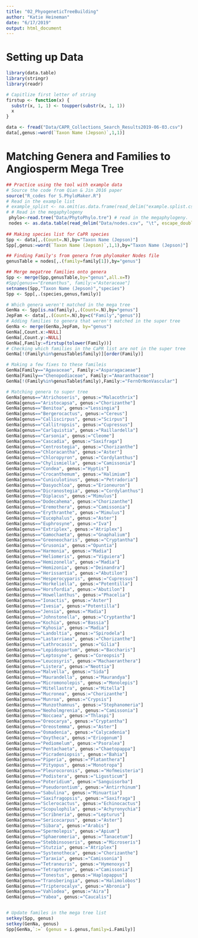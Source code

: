 ```yaml
---
title: "02_PhyogeneticTreeBuilding"
author: "Katie Heineman"
date: "6/17/2019"
output: html_document
---
```


# Setting up Data
```r
library(data.table)
library(stringr)
library(readr)

# Capitlize first letter of string
firstup <- function(x) {
  substr(x, 1, 1) <- toupper(substr(x, 1, 1))
  x
}

data <- fread("Data/CAPR_Collections_Search_Results2019-06-03.csv")
data[,genus:=word(`Taxon Name (Jepson)`,1,1)]
```

# Matching Genera and Families to Angiosperm Mega Tree
```r
## Practice using the tool with example data
# Source the code from Qian & Jin 2016 paper
source("R_codes for S.PhyloMaker.R")
# Read in the example list
# example_splist <- na.omit(as.data.frame(read_delim("example.splist.csv", "\t", escape_double = FALSE, trim_ws = TRUE)))
# # Read in the megaphylogeny
 phylo<-read.tree("Data/PhytoPhylo.tre") # read in the megaphylogeny.
 nodes <- as.data.table(read_delim("Data/nodes.csv", "\t", escape_double = FALSE,  trim_ws = TRUE))
 
## Making species list for CaPR species
Spp <- data[,.(Count=.N),by="Taxon Name (Jepson)"]
Spp[,genus:=word(`Taxon Name (Jepson)`,1,1),by="Taxon Name (Jepson)"]

## Finding Family's from genera from phylomaker Nodes file
genusTable = nodes[,.(family=family[1]),by="genus"]

## Merge megatree families onto genera
Spp <- merge(Spp,genusTable,by="genus",all.x=T)
#Spp[genus=="Eremanthus", family:="Asteraceae"]
setnames(Spp,"Taxon Name (Jepson)","species")
Spp <- Spp[,.(species,genus,family)]

# Which genera weren't matched in the mega tree
GenNa <- Spp[is.na(family),.(Count=.N),by="genus"]
JepFam <- data[,.(Count=.N),by=c("Family","genus")]
# Adding families to genera that weren't matched in the super tree
GenNa <- merge(GenNa,JepFam, by="genus")
GenNa[,Count.x:=NULL]
GenNa[,Count.y:=NULL]
GenNa[,Family:=firstup(tolower(Family))]
# Checking which families in the CaPR list are not in the super tree
GenNa[!(Family%in%genusTable$family)][order(Family)]

# Making a few fixes to these famileis
GenNa[Family=="Agavaceae", Family:="Asparagacaeae"]
GenNa[Family=="Chenopodiaceae", Family:="Amaranthaceae"]
GenNa[!(Family%in%genusTable$family),Family:="FernOrNonVascular"]

# Matching genera to super tree
GenNa[genus=="Atrichoseris", genus:="Malacothrix"]
GenNa[genus=="Aristocapsa", genus:="Chorizanthe"]
GenNa[genus=="Benitoa", genus:="Lessingia"]
GenNa[genus=="Bergerocactus", genus:="Cereus"]
GenNa[genus=="Calliscirpus", genus:="Scirpus"]
GenNa[genus=="Callitropsis", genus:="Cupressus"]
GenNa[genus=="Carlquistia", genus:="Raillardella"]
GenNa[genus=="Carsonia", genus:="Cleome"]
GenNa[genus=="Cascadia", genus:="Saxifraga"]
GenNa[genus=="Centrostegia", genus:="Chorizanthe"]
GenNa[genus=="Chloracantha", genus:="Aster"]
GenNa[genus=="Chloropyron", genus:="Cordylanthus"]
GenNa[genus=="Chylismiella", genus:="Camissonia"]
GenNa[genus=="Condea", genus:="Hyptis"]
GenNa[genus=="Crocanthemum", genus:="Halimium"]
GenNa[genus=="Cuniculotinus", genus:="Petradoria"]
GenNa[genus=="Dasyochloa", genus:="Erioneuron"]
GenNa[genus=="Dicranostegia", genus:="Cordylanthus"]
GenNa[genus=="Diplacus", genus:="Mimulus"]
GenNa[genus=="Dodecahema", genus:="Chorizanthe"]
GenNa[genus=="Eremothera", genus:="Camissonia"]
GenNa[genus=="Erythranthe", genus:="Mimulus"]
GenNa[genus=="Eucephalus", genus:="Aster"]
GenNa[genus=="Euphrosyne", genus:="Iva"]
GenNa[genus=="Extriplex", genus:="Atriplex"]
GenNa[genus=="Gamochaeta", genus:="Gnaphalium"]
GenNa[genus=="Greeneocharis", genus:="Cryptantha"]
GenNa[genus=="Grusonia", genus:="Opuntia"]
GenNa[genus=="Harmonia", genus:="Madia"]
GenNa[genus=="Heliomeris", genus:="Viguiera"]
GenNa[genus=="Hemizonella", genus:="Madia"]
GenNa[genus=="Hemizonia", genus:="Deinandra"]
GenNa[genus=="Herissantia", genus:="Abutilon"]
GenNa[genus=="Hesperocyparis", genus:="Cupressus"]
GenNa[genus=="Horkeliella", genus:="Potentilla"]
GenNa[genus=="Horsfordia", genus:="Abutilon"]
GenNa[genus=="Howellanthus", genus:="Phacelia"]
GenNa[genus=="Ionactis", genus:="Aster"]
GenNa[genus=="Ivesia", genus:="Potentilla"]
GenNa[genus=="Jensia", genus:="Madia"]
GenNa[genus=="Johnstonella", genus:="Cryptantha"]
GenNa[genus=="Kochia", genus:="Bassia"]
GenNa[genus=="Kyhosia", genus:="Madia"]
GenNa[genus=="Landoltia", genus:="Spirodela"]
GenNa[genus=="Lastarriaea", genus:="Chorizanthe"]
GenNa[genus=="Lathrocasis", genus:="Gilia"]
GenNa[genus=="Lepidospartum", genus:="Baccharis"]
GenNa[genus=="Leptosyne", genus:="Coreopsis"]
GenNa[genus=="Leucosyris", genus:="Machaeranthera"]
GenNa[genus=="Listera", genus:="Neottia"]
GenNa[genus=="Malvella", genus:="Sida"]
GenNa[genus=="Maurandella", genus:="Maurandya"]
GenNa[genus=="Micromonolepis", genus:="Monolepis"]
GenNa[genus=="Mitellastra", genus:="Mitella"]
GenNa[genus=="Mucronea", genus:="Chorizanthe"]
GenNa[genus=="Munroa", genus:="Crypsis"]
GenNa[genus=="Munzothamnus", genus:="Stephanomeria"]
GenNa[genus=="Neoholmgrenia", genus:="Camissonia"]
GenNa[genus=="Noccaea", genus:="Thlaspi"]
GenNa[genus=="Oreocarya", genus:="Cryptantha"]
GenNa[genus=="Oreostemma", genus:="Aster"]
GenNa[genus=="Osmadenia", genus:="Calycadenia"]
GenNa[genus=="Oxytheca", genus:="Eriogonum"]
GenNa[genus=="Pediomelum", genus:="Psoralea"]
GenNa[genus=="Pentachaeta", genus:="Chaetopappa"]
GenNa[genus=="Picradeniopsis", genus:="Bahia"]
GenNa[genus=="Piperia", genus:="Platanthera"]
GenNa[genus=="Pityopus", genus:="Monotropa"]
GenNa[genus=="Pleurocoronis", genus:="Hofmeisteria"]
GenNa[genus=="Podistera", genus:="Ligusticum"]
GenNa[genus=="Poteridium", genus:="Sanguisorba"]
GenNa[genus=="Pseudorontium", genus:="Antirrhinum"]
GenNa[genus=="Sabulina", genus:="Minuartia"]
GenNa[genus=="Saxifragopsis", genus:="Saxifraga"]
GenNa[genus=="Sclerocactus", genus:="Echinocactus"]
GenNa[genus=="Scopulophila", genus:="Achyronychia"]
GenNa[genus=="Scribneria", genus:="Lepturus"]
GenNa[genus=="Sericocarpus", genus:="Aster"]
GenNa[genus=="Sibara", genus:="Arabis"]
GenNa[genus=="Spermolepis", genus:="Apium"]
GenNa[genus=="Sphaeromeria", genus:="Tanacetum"]
GenNa[genus=="Stebbinsoseris", genus:="Microseris"]
GenNa[genus=="Stutzia", genus:="Atriplex"]
GenNa[genus=="Systenotheca", genus:="Chorizanthe"]
GenNa[genus=="Taraxia", genus:="Camissonia"]
GenNa[genus=="Tetraneuris", genus:="Hymenoxys"]
GenNa[genus=="Tetrapteron", genus:="Camissonia"]
GenNa[genus=="Tonestus", genus:="Haplopappus"]
GenNa[genus=="Transberingia", genus:="Halimolobos"]
GenNa[genus=="Tripterocalyx", genus:="Abronia"]
GenNa[genus=="Vahlodea", genus:="Aira"]
GenNa[genus=="Yabea", genus:="Caucalis"]


# Update familes in the mega tree list
setkey(Spp, genus)
setkey(GenNa, genus)
Spp[GenNa,`:=` (genus = i.genus,family=i.Family)]
```